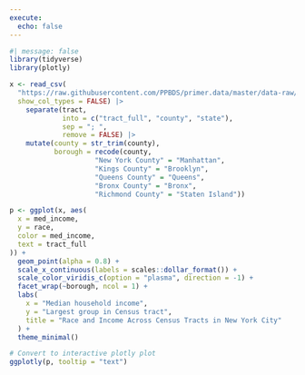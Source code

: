 ```yaml
---
execute: 
  echo: false
---
```


```r
#| message: false
library(tidyverse)
library(plotly)

x <- read_csv(
  "https://raw.githubusercontent.com/PPBDS/primer.data/master/data-raw/nyc_tracts.csv",
  show_col_types = FALSE) |> 
    separate(tract, 
             into = c("tract_full", "county", "state"), 
             sep = "; ", 
             remove = FALSE) |> 
    mutate(county = str_trim(county),
           borough = recode(county,
                     "New York County" = "Manhattan",
                     "Kings County" = "Brooklyn",
                     "Queens County" = "Queens",
                     "Bronx County" = "Bronx",
                     "Richmond County" = "Staten Island"))

```



```r
p <- ggplot(x, aes(
  x = med_income,
  y = race,
  color = med_income,
  text = tract_full
)) +
  geom_point(alpha = 0.8) +
  scale_x_continuous(labels = scales::dollar_format()) +
  scale_color_viridis_c(option = "plasma", direction = -1) +
  facet_wrap(~borough, ncol = 1) +
  labs(
    x = "Median household income",
    y = "Largest group in Census tract",
    title = "Race and Income Across Census Tracts in New York City"
  ) +
  theme_minimal()

# Convert to interactive plotly plot
ggplotly(p, tooltip = "text")
```